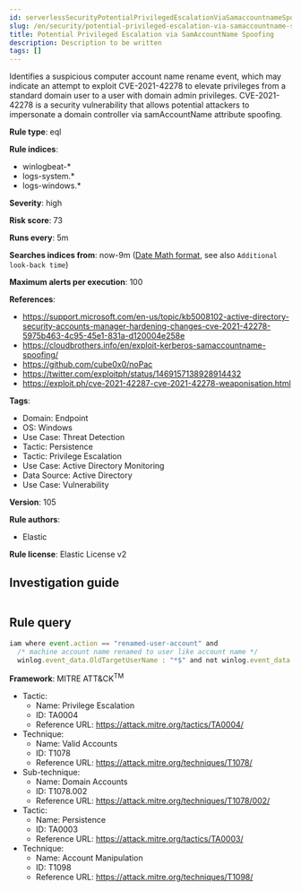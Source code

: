 ```yaml
---
id: serverlessSecurityPotentialPrivilegedEscalationViaSamaccountnameSpoofing
slug: /en/security/potential-privileged-escalation-via-samaccountname-spoofing
title: Potential Privileged Escalation via SamAccountName Spoofing
description: Description to be written
tags: []
---
```


<div id="potential-privileged-escalation-via-samaccountname-spoofing"></div>

Identifies a suspicious computer account name rename event, which may indicate an attempt to exploit CVE-2021-42278 to elevate privileges from a standard domain user to a user with domain admin privileges. CVE-2021-42278 is a security vulnerability that allows potential attackers to impersonate a domain controller via samAccountName attribute spoofing.

**Rule type**: eql

**Rule indices**: 

* winlogbeat-*
* logs-system.*
* logs-windows.*

**Severity**: high

**Risk score**: 73

**Runs every**: 5m

**Searches indices from**: now-9m ([Date Math format](((ref))/common-options.html#date-math), see also <DocLink id="serverlessSecurityRulesUiCreate" section="set-the-rules-schedule">`Additional look-back time`</DocLink>)

**Maximum alerts per execution**: 100

**References**: 

* https://support.microsoft.com/en-us/topic/kb5008102-active-directory-security-accounts-manager-hardening-changes-cve-2021-42278-5975b463-4c95-45e1-831a-d120004e258e
* https://cloudbrothers.info/en/exploit-kerberos-samaccountname-spoofing/
* https://github.com/cube0x0/noPac
* https://twitter.com/exploitph/status/1469157138928914432
* https://exploit.ph/cve-2021-42287-cve-2021-42278-weaponisation.html

**Tags**: 

* Domain: Endpoint
* OS: Windows
* Use Case: Threat Detection
* Tactic: Persistence
* Tactic: Privilege Escalation
* Use Case: Active Directory Monitoring
* Data Source: Active Directory
* Use Case: Vulnerability

**Version**: 105

**Rule authors**: 

* Elastic

**Rule license**: Elastic License v2

## Investigation guide

```markdown

```

## Rule query

```js
iam where event.action == "renamed-user-account" and
  /* machine account name renamed to user like account name */
  winlog.event_data.OldTargetUserName : "*$" and not winlog.event_data.NewTargetUserName : "*$"

```

**Framework**: MITRE ATT&CK<sup>TM</sup>

* Tactic:
    * Name: Privilege Escalation
    * ID: TA0004
    * Reference URL: https://attack.mitre.org/tactics/TA0004/
* Technique:
    * Name: Valid Accounts
    * ID: T1078
    * Reference URL: https://attack.mitre.org/techniques/T1078/
* Sub-technique:
    * Name: Domain Accounts
    * ID: T1078.002
    * Reference URL: https://attack.mitre.org/techniques/T1078/002/
* Tactic:
    * Name: Persistence
    * ID: TA0003
    * Reference URL: https://attack.mitre.org/tactics/TA0003/
* Technique:
    * Name: Account Manipulation
    * ID: T1098
    * Reference URL: https://attack.mitre.org/techniques/T1098/

